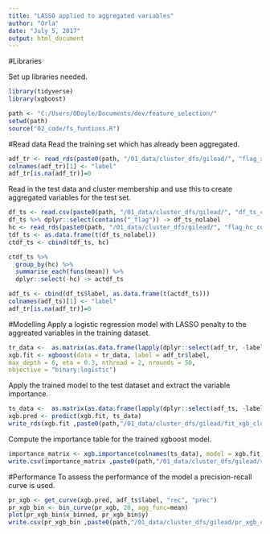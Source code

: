 ```yaml
---
title: "LASSO applied to aggregated variables"
author: "Orla"
date: "July 5, 2017"
output: html_document
---
```

#Libraries

Set up libraries needed. 

```r
library(tidyverse)
library(xgboost)
```



```r
path <- "C:/Users/ODoyle/Documents/dev/feature_selection/"
setwd(path)
source("02_code/fs_funtions.R")

```

#Read data 
Read the training set which has already been aggregated.   
```r
adf_tr <- read_rds(paste0(path, "/01_data/cluster_dfs/gilead/", "flag_x_clustering_tr_agg_sum.rds"))
colnames(adf_tr)[1] <- "label"
adf_tr[is.na(adf_tr)]=0
```

Read in the test data and cluster membership and use this to create aggregated variables for the test set. 

```r
df_ts <- read.csv(paste0(path, "/01_data/cluster_dfs/gilead/", "df_ts_clust.csv"), stringsAsFactors = FALSE)
df_ts %>% dplyr::select(contains("_flag")) -> df_ts_nolabel
hc <- read_rds(paste0(path, "/01_data/cluster_dfs/gilead/", "flag_hc_cut.rds"))
tdf_ts <- as.data.frame(t(df_ts_nolabel))
ctdf_ts <- cbind(tdf_ts, hc)

ctdf_ts %>% 
  group_by(hc) %>% 
  summarise_each(funs(mean)) %>% 
  dplyr::select(-hc) -> actdf_ts

adf_ts <- cbind(df_ts$label, as.data.frame(t(actdf_ts)))
colnames(adf_ts)[1] <- "label"
adf_tr[is.na(adf_tr)]=0
```

#Modelling
Apply a logistic regression model with LASSO penalty to the aggreated variables in the training dataset. 
```r
tr_data <-  as.matrix(as.data.frame(lapply(dplyr::select(adf_tr, -label), as.numeric)))
xgb.fit <- xgboost(data = tr_data, label = adf_tr$label,
max_depth = 6, eta = 0.3, nthread = 2, nrounds = 50,
objective = "binary:logistic")

```
Apply the trained model to the test dataset and extract the variable importance. 
```r
ts_data <-  as.matrix(as.data.frame(lapply(dplyr::select(adf_ts, -label), as.numeric)))
xgb.pred <- predict(xgb.fit, ts_data)
write_rds(xgb.fit ,paste0(path,"/01_data/cluster_dfs/gilead/fit_xgb_cluster_mean_flag.rds"))
```

Compute the importance table for the trained xgboost model.
```r
importance_matrix <- xgb.importance(colnames(ts_data), model = xgb.fit)
write.csv(importance_matrix ,paste0(path,"/01_data/cluster_dfs/gilead/vi_xgb_cluster_mean_flag.csv"))
```
#Performance
To assess the performance of the model a precision-recall curve is used. 

```r
pr_xgb <- get_curve(xgb.pred, adf_ts$label, "rec", "prec")
pr_xgb_bin <- bin_curve(pr_xgb, 20, agg_func=mean)
plot(pr_xgb_bin$x_binned, pr_xgb_bin$y)
write.csv(pr_xgb_bin ,paste0(path,"/01_data/cluster_dfs/gilead/pr_xgb_cluster_mean_flag.csv"))
```
